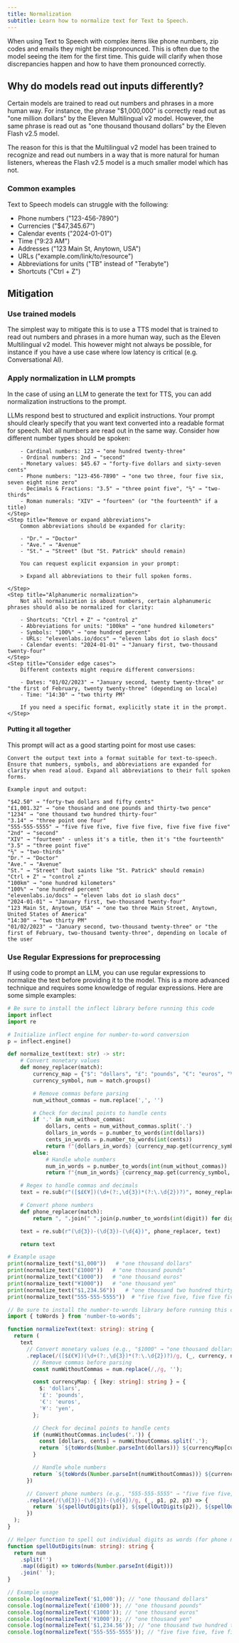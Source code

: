 ```yaml
---
title: Normalization
subtitle: Learn how to normalize text for Text to Speech.
---
```


When using Text to Speech with complex items like phone numbers, zip codes and emails they might be mispronounced. This is often due to the model seeing the item for the first time. This guide will clarify when those discrepancies happen and how to have them pronounced correctly.

## Why do models read out inputs differently?

Certain models are trained to read out numbers and phrases in a more human way. For instance, the phrase "$1,000,000" is correctly read out as "one million dollars" by the Eleven Multilingual v2 model. However, the same phrase is read out as "one thousand thousand dollars" by the Eleven Flash v2.5 model.

The reason for this is that the Multilingual v2 model has been trained to recognize and read out numbers in a way that is more natural for human listeners, whereas the Flash v2.5 model is a much smaller model which has not.

### Common examples

Text to Speech models can struggle with the following:

- Phone numbers ("123-456-7890")
- Currencies ("$47,345.67")
- Calendar events ("2024-01-01")
- Time ("9:23 AM")
- Addresses ("123 Main St, Anytown, USA")
- URLs ("example.com/link/to/resource")
- Abbreviations for units ("TB" instead of "Terabyte")
- Shortcuts ("Ctrl + Z")

## Mitigation

### Use trained models

The simplest way to mitigate this is to use a TTS model that is trained to read out numbers and phrases in a more human way, such as the Eleven Multilingual v2 model. This however might not always be possible, for instance if you have a use case where low latency is critical (e.g. Conversational AI).

### Apply normalization in LLM prompts

In the case of using an LLM to generate the text for TTS, you can add normalization instructions to the prompt.

<Steps>
    <Step title="Use clear and explicit prompts">
        LLMs respond best to structured and explicit instructions. Your prompt should clearly specify that you want text converted into a readable format for speech.
    </Step>
    <Step title="Handle different number formats">
        Not all numbers are read out in the same way. Consider how different number types should be spoken:

        - Cardinal numbers: 123 → "one hundred twenty-three"
        - Ordinal numbers: 2nd → "second"
        - Monetary values: $45.67 → "forty-five dollars and sixty-seven cents"
        - Phone numbers: "123-456-7890" → "one two three, four five six, seven eight nine zero"
        - Decimals & Fractions: "3.5" → "three point five", "⅔" → "two-thirds"
        - Roman numerals: "XIV" → "fourteen" (or "the fourteenth" if a title)
    </Step>
    <Step title="Remove or expand abbreviations">
        Common abbreviations should be expanded for clarity:

        - "Dr." → "Doctor"
        - "Ave." → "Avenue"
        - "St." → "Street" (but "St. Patrick" should remain)

        You can request explicit expansion in your prompt:

        > Expand all abbreviations to their full spoken forms.

    </Step>
    <Step title="Alphanumeric normalization">
        Not all normalization is about numbers, certain alphanumeric phrases should also be normalized for clarity:

        - Shortcuts: "Ctrl + Z" → "control z"
        - Abbreviations for units: "100km" → "one hundred kilometers"
        - Symbols: "100%" → "one hundred percent"
        - URLs: "elevenlabs.io/docs" → "eleven labs dot io slash docs"
        - Calendar events: "2024-01-01" → "January first, two-thousand twenty-four"
    </Step>
    <Step title="Consider edge cases">
        Different contexts might require different conversions:

        - Dates: "01/02/2023" → "January second, twenty twenty-three" or "the first of February, twenty twenty-three" (depending on locale)
        - Time: "14:30" → "two thirty PM"

        If you need a specific format, explicitly state it in the prompt.
    </Step>

</Steps>

#### Putting it all together

This prompt will act as a good starting point for most use cases:

```text maxLines=0
Convert the output text into a format suitable for text-to-speech. Ensure that numbers, symbols, and abbreviations are expanded for clarity when read aloud. Expand all abbreviations to their full spoken forms.

Example input and output:

"$42.50" → "forty-two dollars and fifty cents"
"£1,001.32" → "one thousand and one pounds and thirty-two pence"
"1234" → "one thousand two hundred thirty-four"
"3.14" → "three point one four"
"555-555-5555" → "five five five, five five five, five five five five"
"2nd" → "second"
"XIV" → "fourteen" - unless it's a title, then it's "the fourteenth"
"3.5" → "three point five"
"⅔" → "two-thirds"
"Dr." → "Doctor"
"Ave." → "Avenue"
"St." → "Street" (but saints like "St. Patrick" should remain)
"Ctrl + Z" → "control z"
"100km" → "one hundred kilometers"
"100%" → "one hundred percent"
"elevenlabs.io/docs" → "eleven labs dot io slash docs"
"2024-01-01" → "January first, two-thousand twenty-four"
"123 Main St, Anytown, USA" → "one two three Main Street, Anytown, United States of America"
"14:30" → "two thirty PM"
"01/02/2023" → "January second, two-thousand twenty-three" or "the first of February, two-thousand twenty-three", depending on locale of the user
```

### Use Regular Expressions for preprocessing

If using code to prompt an LLM, you can use regular expressions to normalize the text before providing it to the model. This is a more advanced technique and requires some knowledge of regular expressions. Here are some simple examples:

<CodeBlocks>

```python title="normalize_text.py" maxLines=0
# Be sure to install the inflect library before running this code
import inflect
import re

# Initialize inflect engine for number-to-word conversion
p = inflect.engine()

def normalize_text(text: str) -> str:
    # Convert monetary values
    def money_replacer(match):
        currency_map = {"$": "dollars", "£": "pounds", "€": "euros", "¥": "yen"}
        currency_symbol, num = match.groups()

        # Remove commas before parsing
        num_without_commas = num.replace(',', '')

        # Check for decimal points to handle cents
        if '.' in num_without_commas:
            dollars, cents = num_without_commas.split('.')
            dollars_in_words = p.number_to_words(int(dollars))
            cents_in_words = p.number_to_words(int(cents))
            return f"{dollars_in_words} {currency_map.get(currency_symbol, 'currency')} and {cents_in_words} cents"
        else:
            # Handle whole numbers
            num_in_words = p.number_to_words(int(num_without_commas))
            return f"{num_in_words} {currency_map.get(currency_symbol, 'currency')}"

    # Regex to handle commas and decimals
    text = re.sub(r"([$£€¥])(\d+(?:,\d{3})*(?:\.\d{2})?)", money_replacer, text)

    # Convert phone numbers
    def phone_replacer(match):
        return ", ".join(" ".join(p.number_to_words(int(digit)) for digit in group) for group in match.groups())

    text = re.sub(r"(\d{3})-(\d{3})-(\d{4})", phone_replacer, text)

    return text

# Example usage
print(normalize_text("$1,000"))   # "one thousand dollars"
print(normalize_text("£1000"))   # "one thousand pounds"
print(normalize_text("€1000"))   # "one thousand euros"
print(normalize_text("¥1000"))   # "one thousand yen"
print(normalize_text("$1,234.56"))   # "one thousand two hundred thirty-four dollars and fifty-six cents"
print(normalize_text("555-555-5555"))  # "five five five, five five five, five five five five"

```

```typescript title="normalizeText.ts" maxLines=0
// Be sure to install the number-to-words library before running this code
import { toWords } from 'number-to-words';

function normalizeText(text: string): string {
  return (
    text
      // Convert monetary values (e.g., "$1000" → "one thousand dollars", "£1000" → "one thousand pounds")
      .replace(/([$£€¥])(\d+(?:,\d{3})*(?:\.\d{2})?)/g, (_, currency, num) => {
        // Remove commas before parsing
        const numWithoutCommas = num.replace(/,/g, '');

        const currencyMap: { [key: string]: string } = {
          $: 'dollars',
          '£': 'pounds',
          '€': 'euros',
          '¥': 'yen',
        };

        // Check for decimal points to handle cents
        if (numWithoutCommas.includes('.')) {
          const [dollars, cents] = numWithoutCommas.split('.');
          return `${toWords(Number.parseInt(dollars))} ${currencyMap[currency] || 'currency'}${cents ? ` and ${toWords(Number.parseInt(cents))} cents` : ''}`;
        }

        // Handle whole numbers
        return `${toWords(Number.parseInt(numWithoutCommas))} ${currencyMap[currency] || 'currency'}`;
      })

      // Convert phone numbers (e.g., "555-555-5555" → "five five five, five five five, five five five five")
      .replace(/(\d{3})-(\d{3})-(\d{4})/g, (_, p1, p2, p3) => {
        return `${spellOutDigits(p1)}, ${spellOutDigits(p2)}, ${spellOutDigits(p3)}`;
      })
  );
}

// Helper function to spell out individual digits as words (for phone numbers)
function spellOutDigits(num: string): string {
  return num
    .split('')
    .map((digit) => toWords(Number.parseInt(digit)))
    .join(' ');
}

// Example usage
console.log(normalizeText('$1,000')); // "one thousand dollars"
console.log(normalizeText('£1000')); // "one thousand pounds"
console.log(normalizeText('€1000')); // "one thousand euros"
console.log(normalizeText('¥1000')); // "one thousand yen"
console.log(normalizeText('$1,234.56')); // "one thousand two hundred thirty-four dollars and fifty-six cents"
console.log(normalizeText('555-555-5555')); // "five five five, five five five, five five five five"
```

</CodeBlocks>
